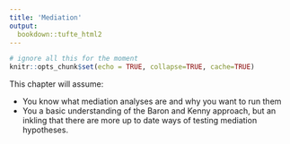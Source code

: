 ```yaml
---
title: 'Mediation'
output:
  bookdown::tufte_html2
---
```


```r
# ignore all this for the moment
knitr::opts_chunk$set(echo = TRUE, collapse=TRUE, cache=TRUE)
```



This chapter will assume:

- You know what mediation analyses are and why you want to run them
- You a basic understanding of the Baron and Kenny approach, but an inkling that there are more up to date ways of testing mediation hypotheses.



